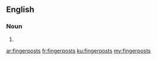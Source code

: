 ==English==

===Noun===
{{head|en}}

# {{plural of|fingerpost}}

[[ar:fingerposts]]
[[fr:fingerposts]]
[[ku:fingerposts]]
[[my:fingerposts]]